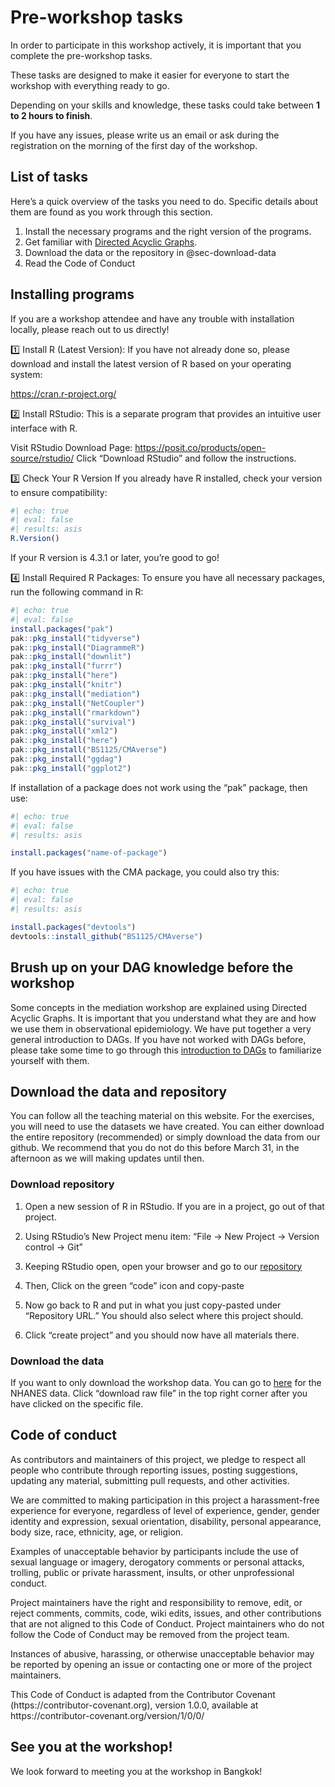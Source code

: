 # Pre-workshop tasks {#sec-pre-workshop}

In order to participate in this workshop actively, it is important that
you complete the pre-workshop tasks.

These tasks are designed to make it easier for everyone to start the
workshop with everything ready to go.

Depending on your skills and knowledge, these tasks could take between
**1 to 2 hours to finish**.

If you have any issues, please write us an email or ask during the
registration on the morning of the first day of the workshop.

## List of tasks

Here's a quick overview of the tasks you need to do. Specific details
about them are found as you work through this section.

::: callout-note
1.  Install the necessary programs and the right version of the
    programs.
2.  Get familiar with [Directed Acyclic Graphs](/preamble/Introduction-to-DAGs.qmd).
3.  Download the data or the repository in @sec-download-data
4.  Read the Code of Conduct
:::

## Installing programs {#sec-intall-r-packages}

If you are a workshop attendee and have any trouble with installation
locally, please reach out to us directly!

1️⃣ Install R (Latest Version): If you have not already done so, please
download and install the latest version of R based on your operating
system:

<https://cran.r-project.org/>

2️⃣ Install RStudio: This is a separate program that provides an
intuitive user interface with R.

Visit RStudio Download Page:
<https://posit.co/products/open-source/rstudio/> Click "Download
RStudio" and follow the instructions.

3️⃣ Check Your R Version If you already have R installed, check your
version to ensure compatibility:

```r
#| echo: true
#| eval: false
#| results: asis
R.Version()
```

If your R version is 4.3.1 or later, you're good to go!

4️⃣ Install Required R Packages: To ensure you have all necessary
packages, run the following command in R:

```r
#| echo: true
#| eval: false
install.packages("pak")
pak::pkg_install("tidyverse")
pak::pkg_install("DiagrammeR")
pak::pkg_install("downlit")
pak::pkg_install("furrr")
pak::pkg_install("here")
pak::pkg_install("knitr")
pak::pkg_install("mediation")
pak::pkg_install("NetCoupler")
pak::pkg_install("rmarkdown")
pak::pkg_install("survival")
pak::pkg_install("xml2")
pak::pkg_install("here")
pak::pkg_install("BS1125/CMAverse")
pak::pkg_install("ggdag")
pak::pkg_install("ggplot2")
```

If installation of a package does not work using the "pak" package, then
use:

```r
#| echo: true
#| eval: false
#| results: asis

install.packages("name-of-package")
```

If you have issues with the CMA package, you could also try this:

```r
#| echo: true
#| eval: false
#| results: asis

install.packages("devtools")
devtools::install_github("BS1125/CMAverse")
```

## Brush up on your DAG knowledge before the workshop

Some concepts in the mediation workshop are explained using Directed
Acyclic Graphs. It is important that you understand what they are and
how we use them in observational epidemiology. We have put together a
very general introduction to DAGs. If you have not worked with DAGs
before, please take some time to go through this [introduction to DAGs](/preamble/Introduction-to-DAGs.qmd) to familiarize yourself with them.

## Download the data and repository {#sec-download-data}

You can follow all the teaching material on this website. For the
exercises, you will need to use the datasets we have created. You can
either download the entire repository (recommended) or simply download
the data from our github. We recommend that you do not do this before
March 31, in the afternoon as we will making updates until then.

### Download repository

1.  Open a new session of R in RStudio. If you are in a project, go out
    of that project.

2.  Using RStudio's New Project menu item: "File -\> New Project -\>
    Version control -\> Git"

3.  Keeping RStudio open, open your browser and go to our
    [repository](https://github.com/steno-aarhus/mediation-analysis-course)

4.  Then, Click on the green "code" icon and copy-paste

5.  Now go back to R and put in what you just copy-pasted under
    "Repository URL." You should also select where this project should.

6.  Click "create project" and you should now have all materials there.

### Download the data

If you want to only download the workshop data. You can go to
[here](https://github.com/steno-aarhus/mediation-analysis-course/tree/main/data)
for the NHANES data. Click "download raw file" in the top right corner
after you have clicked on the specific file.

## Code of conduct {#sec-code-of-conduct}

As contributors and maintainers of this project, we pledge to respect
all people who contribute through reporting issues, posting suggestions,
updating any material, submitting pull requests, and other activities.

We are committed to making participation in this project a
harassment-free experience for everyone, regardless of level of
experience, gender, gender identity and expression, sexual orientation,
disability, personal appearance, body size, race, ethnicity, age, or
religion.

Examples of unacceptable behavior by participants include the use of
sexual language or imagery, derogatory comments or personal attacks,
trolling, public or private harassment, insults, or other unprofessional
conduct.

Project maintainers have the right and responsibility to remove, edit,
or reject comments, commits, code, wiki edits, issues, and other
contributions that are not aligned to this Code of Conduct. Project
maintainers who do not follow the Code of Conduct may be removed from
the project team.

Instances of abusive, harassing, or otherwise unacceptable behavior may
be reported by opening an issue or contacting one or more of the project
maintainers.

This Code of Conduct is adapted from the Contributor Covenant
(https://contributor-covenant.org), version 1.0.0, available at
https://contributor-covenant.org/version/1/0/0/

::: callout-tip
## See you at the workshop!

We look forward to meeting you at the workshop in Bangkok!
:::
